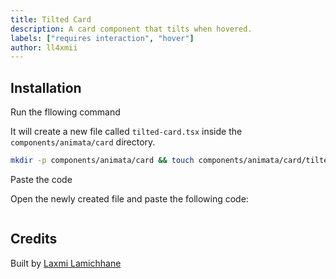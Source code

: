 ```yaml
---
title: Tilted Card
description: A card component that tilts when hovered.
labels: ["requires interaction", "hover"]
author: ll4xmii
---
```


<ComponentPreview name="card-tilted-card--docs" />

## Installation

<Steps>
<Step>Run the fllowing command</Step>

It will create a new file called `tilted-card.tsx` inside the `components/animata/card` directory.

```bash
mkdir -p components/animata/card && touch components/animata/card/tilted-card.tsx
```

<Step>Paste the code</Step>

Open the newly created file and paste the following code:

```jsx file=<rootDir>/animata/card/tilted-card.tsx

```

</Steps>

## Credits

Built by [Laxmi Lamichhane](https://github.com/llaxmi)

